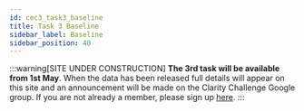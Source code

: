 ```yaml
---
id: cec3_task3_baseline
title: Task 3 Baseline
sidebar_label: Baseline
sidebar_position: 40
---
```


:::warning[SITE UNDER CONSTRUCTION]
**The 3rd task will be available from 1st May**. When the data has been released full details will appear on this site and an announcement will be made on the Clarity Challenge Google group. If you are not already a member, please sign up [here](https://groups.google.com/g/clarity-challenge).
:::
